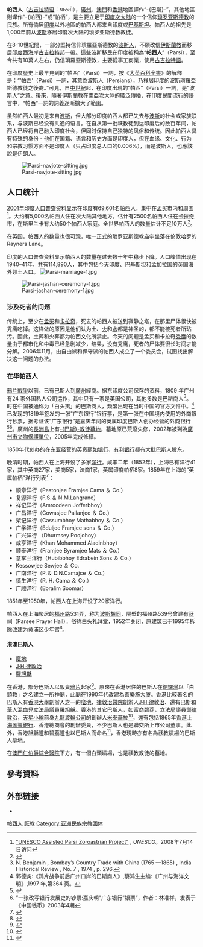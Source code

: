 {{noteTA
|T=zh-cn:帕西人;zh-tw:帕西人;zh-hk:巴斯人;zh-mo:巴斯人;
|1=zh-cn:帕西;zh-tw:帕西;zh-hk:巴斯;zh-mo:巴斯;
}}
{{Infobox Ethnic group|
|group= 帕西人 
|image= [[File:Parsi-family-in-traditional-costume.jpg|200px]]<br>现代[[孟买|孟买]]身穿传统服饰的帕西人家庭
|poptime=''c.'' 70,000 
|popplace=''c.'' 70%在[[印度|印度]]，5%在[[巴基斯坦|巴基斯坦]]和[[斯里兰卡|斯里兰卡]]，25%在别处（主要在[[英国|英国]]） 
|langs= [[古吉拉特语|古吉拉特语]]、[[英语|英语]]、[[马拉地语|马拉地语]] 
|rels= [[琐罗亚斯德教|琐罗亚斯德教]]
}}
{{琐罗亚斯德教}}
'''帕西人'''（[[古吉拉特语|古吉拉特语]]：પારસી），[[廣州|廣州]]、[[澳門|澳門]]和[[香港|香港]]地區譯作“-{巴斯}-”，其他地區則译作“-{帕西}-”或“帕栖”，是主要立足于[[印度次大陆|印度次大陆]]的一个信仰[[琐罗亚斯德教|琐罗亚斯德教]]的民族。所有僑居[[印度|印度]]以外地區的帕西人都来自印度或[[巴基斯坦|巴基斯坦]]。帕西人的祖先是1,000年前从[[波斯|波斯]]移居印度次大陆的琐罗亚斯德教教徒。

在8-10世紀間，一部分堅持信仰瑣羅亞斯德教的[[波斯人|波斯人]]，不願改信[[伊斯蘭教|伊斯蘭教]]而移居[[印度|印度]]西海岸[[古吉拉特邦|古吉拉特邦]]一帶。這些波斯移民在印度被稱為“'''帕西人'''”（Parsi），至今共有10萬人左右，仍信瑣羅亞斯德教，主要從事工商業，使用[[古吉拉特語|古吉拉特語]]。

在印度歷史上最早見到的“帕西”（Parsi）一詞，按《[[大英百科全書|大英百科全書]]》的解釋是：“‘帕西’（Parsi）一詞，其意為波斯人（Persians），乃移居印度的波斯瑣羅亞斯德教徒之後裔。”可見，自[[中世紀|中世紀]]起，在印度出現的“帕西”（Parsi）一詞，是“波斯人”之意。後來，隨著伊斯蘭教在[[南亞|南亞]]次大陸的廣泛傳播，在印度民間流行的語言中，“帕西”一詞的詞義逐漸擴大了範圍。

虽然帕西人最初是来自[[波斯|波斯]]，但大部分印度帕西人都已失去与[[波斯|波斯]]的社会或家族联系，与波斯已经没有共通的语言。在自从第一批祆教徒到达印度后的数百年间，帕西人已经将自己融入印度社会，但同时保持自己独特的风俗和传统。因此帕西人具有特殊的身份 - 他们在国籍、语言和历史方面是印度人，但在血缘、文化、行为和宗教习惯方面不是印度人（只占印度总人口的0.006%），而是波斯人，也應該說是伊朗人。

[[File:Parsi-navjote-sitting.jpg|thumb]]

==人口统计==
[[2001年印度人口普查|2001年印度人口普查]]资料显示在印度有69,601名帕西人，集中在[[孟买|孟买]]市内和周围<ref name="demographics">[http://www.unescoparzor.com/project/demographics.htm "UNESCO Assisted Parsi Zoroastrian Project"] {{Wayback|url=http://www.unescoparzor.com/project/demographics.htm |date=20080913193757 }}, ''UNESCO''。2008年7月14日访问</ref>。大约有5,000名帕西人住在次大陆其他地方，估计有2500名帕西人住在[[卡拉奇|卡拉奇]]市，在斯里兰卡有大约50个帕西人家庭。全世界帕西人的数量估计不足10万人<ref>{{Harvard citation|Eliade|Couliano|Wiesner|1991|p=254}}</ref>。

在英国，帕西人的数量也很可观，唯一正式的琐罗亚斯德教庙宇坐落在伦敦哈罗的Rayners Lane。 

印度的人口普查资料显示帕西人的数量在过去数十年中稳步下降。人口峰值出现在1940–41年，共有114,890人，其中包括今天印度、巴基斯坦和孟加拉国的英国海外领土人口。
[[File:Parsi-marriage-1.jpg|thumb]] 

[[File:Parsi-jashan-ceremony-1.jpg|thumb]]

=== 涉及死者的问题 ===
传统上，至少在[[孟买|孟买]]和[[卡拉奇|卡拉奇]]，死去的帕西人被送到寂静之塔，在那里尸体很快被秃鹰吃掉。这样做的原因是他们认为土、[[火|火]]和[[水|水]]都是神圣的，都不能被死者所玷污。因此，土葬和火葬都为帕西文化所禁止。今天的问题是孟买和卡拉奇[[秃鹰|秃鹰]]的数量由于都市化和中毒已经急剧减少，结果，没有秃鹰，死者的尸体要很长时间才能分解。2006年11月，由自由派和保守派的帕西人成立了一个委员会，试图找出解决这一问题的办法。

===在华帕西人===
[[鴉片戰爭|鴉片戰爭]]以前，已有巴斯人到[[廣州|廣州]]經商。据东印度公司保存的资料，1809 年广州有24 家外国私人公司运作，其中只有一家是英国公司，其他多数是巴斯商人<ref>N. Benjamin , Bombay’s Country Trade with China (1765 —1865) , India Historical Review , No. 7 , 1974 , p. 296.</ref>。时在中国被通称为「白头夷」的巴斯商人，频繁出现在当时中国的官方文件中。<ref>郭德炎:《鸦片战争前后广州口岸的巴斯商人》,蔡鸿生主编:《广州与海洋文明》,1997 年,第364 页。</ref>已发现的1819年签发的一张"广东银行"银行票，是第一张在中国境内使用的外商银行钞票，据考证该“广东银行”是嘉庆年间的英属印度巴斯人创办经营的外商银行<ref>{{Cite web |url=http://www.hprc.org.cn/pdf/ZJSY200203003.pdf |title=“广东银行研究”，作者：香港大学历史系 林准祥，发表于《中国经济史研究》2002年第3期。 |access-date=2013-05-27 |archive-date=2015-09-24 |archive-url=https://web.archive.org/web/20150924031811/http://www.hprc.org.cn/pdf/ZJSY200203003.pdf }}</ref><ref>”一张改写银行发展史的钞票:嘉庆朝"广东银行"银票“，作者：林准祥，发表于《中国钱币》2003年4期</ref>。廣州的[[長洲島_(廣州)|長洲島]]上有[[巴斯教徒墓地|-{巴斯}-教徒墓地]]，墓地原已荒廢失修，2002年被列為[[廣州市文物保護單位|廣州市文物保護單位]]，2005年完成修繕。

1850年代创办的在东亚经营的英资[[丽如银行|丽如银行]]、[[有利银行|有利银行]]都有大批巴斯人股东。

晚清时期，帕西人在上海开设了多家[[洋行|洋行]]。咸丰二年（1852年），上海已有洋行41家，其中英商27家，美商5家，法商1家，英属印度帕栖8家。1859年在上海的“英属帕栖”洋行列表<ref>{{Cite web |url=http://www.shtong.gov.cn/newsite/node2/node2245/node74728/node74732/node74941/node74951/userobject1ai89603.html |title=据《上海对外经济贸易志》 第二卷企业  第一章洋行、买办  第一节洋行 |access-date=2019-04-15 |archive-date=2021-07-21 |archive-url=https://web.archive.org/web/20210721104133/http://www.shtong.gov.cn/newsite/node2/node2245/node74728/node74732/node74941/node74951/userobject1ai89603.html }}</ref>：
*顺章洋行（Pestonjee Framjee Cama ＆ Co.）
*复源洋行（F.S.＆ N.M.Langrane）
*祥记洋行（Amroodeen Jofferbhoy）
*广昌洋行（Cowasjee Pallanjee ＆ Co.）
*架记洋行（Cassumbhoy Mathabhoy ＆ Co.）
*广孚洋行（Eduljee Framjee sons ＆ Co.）
*广兴洋行 （Dhurmsey Poojohoy）
*咸亨洋行（Khan Mohammed Aladinbhoy）
*顺泰洋行（Framjee Byramjee Mats ＆ Co.）
*意掌兰洋行（Hubibbhoy Edrabein Sons ＆ Co.）
*Kessowjee Sewjee ＆ Co.
*广南洋行（P.＆ D.N.Camajce ＆ Co.）
*慎生洋行（R. H. Cama ＆ Co.）
*广顺洋行（Ebralim Soomar）
1851年至1950年，帕西人在上海开设了20家洋行。

帕西人在上海聚居的[[福州路|福州路]]531弄，称为[[波斯胡同|波斯胡同]]，隔壁的福州路539号曾建有[[祆教|祆]]祠（Parsee Prayer Hall），俗称白头礼拜堂，1952年关闭，原建筑已于1995年拆除改建为黄浦区少年宫<ref>{{cite web|title=上海宗教志->--第六编其他宗教->--第四章琐罗亚斯德教祆教和锡克教->第一节　琐罗亚斯德教（祆教）|url=http://www.shtong.gov.cn/Newsite/node2/node2245/node75195/node75205/node75327/node75335/userobject1ai92303.html|date=2007-03-26|publisher=上海市地方志办公室|access-date=2021-02-22|archive-date=2021-11-04|archive-url=https://web.archive.org/web/20211104162358/http://www.shtong.gov.cn/Newsite/node2/node2245/node75195/node75205/node75327/node75335/userobject1ai92303.html}}</ref>。

====港澳巴斯人====
* [[麼地|麼地]]
* [[J·H·律敦治|J·H·律敦治]]
* [[羅旭龢|羅旭龢]]
在香港，部分巴斯人以販賣[[鴉片|鴉片]]起家<ref>{{Cite web |url=http://www.shtong.gov.cn/newsite/node2/node2245/node74728/node74732/node74941/node74951/userobject1ai89603.html |title=据《上海对外经济贸易志》 第二卷企业  第一章洋行、买办  第一节洋行记载：“早期的印商洋行都属鸦片贩运商，以后逐渐转为经营进出口贸易。”“以经营走私鸦片为主的洋行有怡和、宝顺、沙逊、广隆等老牌洋行和架记、'''顺章、广昌等英属帕栖洋行'''。这些洋行都是在东印度公司垄断时期，即在广州从事港脚贸易的鸦片贩子。他们贩毒致富，到鸦片战争时已积累了大量财富。” |access-date=2019-04-15 |archive-date=2021-07-21 |archive-url=https://web.archive.org/web/20210721104133/http://www.shtong.gov.cn/newsite/node2/node2245/node74728/node74732/node74941/node74951/userobject1ai89603.html }}</ref>。原來在香港居住的巴斯人在[[銅鑼灣|銅鑼灣]]以「白頭教」之名建立一所神廟，此廟在1990年代改建為[[善樂施大廈|善樂施大廈]]。香港比較著名的巴斯人有[[香港大學|香港大學]]創辦人之一的[[麼地|麼地]]、[[律敦治醫院|律敦治醫院]]創辦人[[J·H·律敦治|J·H·律敦治]]、還有巴斯和華人混血兒[[立法局|立法局]][[議員|議員]][[羅旭龢|羅旭龢]]。香港的其它巴斯人，如富商[[碧荔|碧荔]]，[[立法局|立法局]][[議員|議員]][[鄧律敦治|鄧律敦治]]，[[天星小輪|天星小輪]]前身[[九龍渡輪公司|九龍渡輪公司]]的創辦人[[米泰華拉|米泰華拉]]<ref name=appledaily>{{cite news |url=http://hk.apple.nextmedia.com/news/art/20071216/10538953 |title=天星歷史展揭拜火教面紗 團體敦促政府學習珍惜文物 |publisher=《[[蘋果日報_(香港)|蘋果日報]]》 |date=2007-12-16 |language=zh-hant |accessdate=2013-05-24 |archive-date=2016-03-05 |archive-url=https://web.archive.org/web/20160305011319/http://hk.apple.nextmedia.com/news/art/20071216/10538953 }}</ref>，還有包括1865年[[香港上海滙豐銀行|香港上海滙豐銀行]]、香港總商會的創辦委員，不少巴斯人也是聯交所上市公司董事。此外，香港[[旭龢道|旭龢道]]和[[碧荔道|碧荔道]]也以巴斯人而命名<ref>{{cite web |url=http://tw.msnusers.com/AssociationReligionStudies/page139.msnw |title=瑣羅亞斯德教 |publisher=[[世界華文宗教研究學會|世界華文宗教研究學會]] |language=zh-hant |deadurl=yes |archiveurl=https://web.archive.org/web/20081210024552/http://tw.msnusers.com/AssociationReligionStudies/page139.msnw |archivedate=2008-12-10 |access-date=2010-01-14 }}</ref>，香港現時亦有名為[[祆教墳場|祆教墳場]]的巴斯人墓地。

在[[澳門|澳門]][[仁伯爵綜合醫院|仁伯爵綜合醫院]]下方，有一個白頭墳場，也是祆教教徒的墓地。

==參考資料==
{{reflist|2}}
 
== 外部链接 ==
* {{Dmoz|/Society/Ethnicity/Asian/Southern/Parsi/}}

[[Category:帕西人|]]
[[Category:祆教|]]
[[Category:亚洲民族宗教团体|Category:亚洲民族宗教团体]]